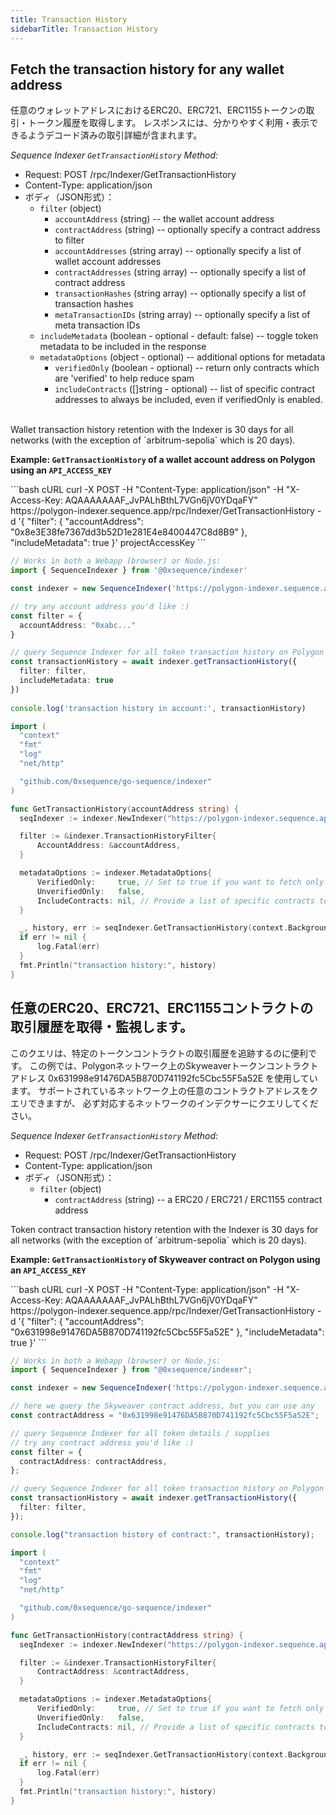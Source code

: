 ```yaml
---
title: Transaction History
sidebarTitle: Transaction History
---
```


## Fetch the transaction history for any wallet address
任意のウォレットアドレスにおけるERC20、ERC721、ERC1155トークンの取引・トークン履歴を取得します。
レスポンスには、分かりやすく利用・表示できるようデコード済みの取引詳細が含まれます。

_Sequence Indexer `GetTransactionHistory` Method:_
- Request: POST /rpc/Indexer/GetTransactionHistory
- Content-Type: application/json
- ボディ（JSON形式）：
  - `filter` (object)
    - `accountAddress` (string) -- the wallet account address
    - `contractAddress` (string) -- optionally specify a contract address to filter
    - `accountAddresses` (string array) -- optionally specify a list of wallet account addresses
    - `contractAddresses` (string array) -- optionally specify a list of contract address
    - `transactionHashes` (string array) -- optionally specify a list of transaction hashes
    - `metaTransactionIDs` (string array) -- optionally specify a list of meta transaction IDs
  - `includeMetadata` (boolean - optional - default: false) -- toggle token metadata to be included in the response
  - `metadataOptions` (object - optional) -- additional options for metadata
    - `verifiedOnly` (boolean - optional) -- return only contracts which are 'verified' to help reduce spam
    - `includeContracts` (\[]string - optional) -- list of specific contract addresses to always be included, even if verifiedOnly is enabled.

<br />

<Note>
  Wallet transaction history retention with the Indexer is 30 days for all networks (with the exception of `arbitrum-sepolia` which is 20 days).
</Note>

**Example: `GetTransactionHistory` of a wallet account address on Polygon using an `API_ACCESS_KEY`**

<CodeGroup>
  ```bash cURL
  curl -X POST -H "Content-Type: application/json" -H "X-Access-Key: AQAAAAAAAF_JvPALhBthL7VGn6jV0YDqaFY" https://polygon-indexer.sequence.app/rpc/Indexer/GetTransactionHistory -d '{ "filter": { "accountAddress": "0x8e3E38fe7367dd3b52D1e281E4e8400447C8d8B9" }, "includeMetadata": true }'
  projectAccessKey
  ```

  ```ts Typescript
  // Works in both a Webapp (browser) or Node.js:
  import { SequenceIndexer } from '@0xsequence/indexer'

  const indexer = new SequenceIndexer('https://polygon-indexer.sequence.app', 'AQAAAAAAAF_JvPALhBthL7VGn6jV0YDqaFY')

  // try any account address you'd like :)
  const filter = {
  	accountAddress: "0xabc..."
  }

  // query Sequence Indexer for all token transaction history on Polygon
  const transactionHistory = await indexer.getTransactionHistory({
  	filter: filter,
  	includeMetadata: true
  })
  	
  console.log('transaction history in account:', transactionHistory)
  ```

  ```go Go
  import (
  	"context"
  	"fmt"
  	"log"
  	"net/http"

  	"github.com/0xsequence/go-sequence/indexer"
  )

  func GetTransactionHistory(accountAddress string) {
  	seqIndexer := indexer.NewIndexer("https://polygon-indexer.sequence.app", "AQAAAAAAAF_JvPALhBthL7VGn6jV0YDqaFY")

  	filter := &indexer.TransactionHistoryFilter{
  		AccountAddress: &accountAddress,
  	}

  	metadataOptions := indexer.MetadataOptions{
  		VerifiedOnly:     true, // Set to true if you want to fetch only verified contracts
  		UnverifiedOnly:   false,
  		IncludeContracts: nil, // Provide a list of specific contracts to include, if any
  	}

  	_, history, err := seqIndexer.GetTransactionHistory(context.Background(), filter, nil, nil, &metadataOptions)
  	if err != nil {
  		log.Fatal(err)
  	}
  	fmt.Println("transaction history:", history)
  }
  ```
</CodeGroup>

## 任意のERC20、ERC721、ERC1155コントラクトの取引履歴を取得・監視します。
このクエリは、特定のトークンコントラクトの取引履歴を追跡するのに便利です。
この例では、Polygonネットワーク上のSkyweaverトークンコントラクトアドレス 0x631998e91476DA5B870D741192fc5Cbc55F5a52E を使用しています。
サポートされているネットワーク上の任意のコントラクトアドレスをクエリできますが、
必ず対応するネットワークのインデクサーにクエリしてください。

_Sequence Indexer `GetTransactionHistory` Method:_
- Request: POST /rpc/Indexer/GetTransactionHistory
- Content-Type: application/json
- ボディ（JSON形式）：
  - `filter` (object)
    - `contractAddress` (string) -- a ERC20 / ERC721 / ERC1155 contract address

<Note>
  Token contract transaction history retention with the Indexer is 30 days for all networks (with the exception of `arbitrum-sepolia` which is 20 days).
</Note>

**Example: `GetTransactionHistory` of Skyweaver contract on Polygon using an `API_ACCESS_KEY`**

<CodeGroup>
  ```bash cURL
  curl -X POST -H "Content-Type: application/json" -H "X-Access-Key: AQAAAAAAAF_JvPALhBthL7VGn6jV0YDqaFY" https://polygon-indexer.sequence.app/rpc/Indexer/GetTransactionHistory -d '{ "filter": { "accountAddress": "0x631998e91476DA5B870D741192fc5Cbc55F5a52E" }, "includeMetadata": true }'
  ```

  ```typescript Typescript
  // Works in both a Webapp (browser) or Node.js:
  import { SequenceIndexer } from "@0xsequence/indexer";

  const indexer = new SequenceIndexer('https://polygon-indexer.sequence.app', 'AQAAAAAAAF_JvPALhBthL7VGn6jV0YDqaFY')

  // here we query the Skyweaver contract address, but you can use any
  const contractAddress = "0x631998e91476DA5B870D741192fc5Cbc55F5a52E";

  // query Sequence Indexer for all token details / supplies
  // try any contract address you'd like :)
  const filter = {
    contractAddress: contractAddress,
  };

  // query Sequence Indexer for all token transaction history on Polygon
  const transactionHistory = await indexer.getTransactionHistory({
    filter: filter,
  });

  console.log("transaction history of contract:", transactionHistory);
  ```

  ```go Go
  import (
  	"context"
  	"fmt"
  	"log"
  	"net/http"

  	"github.com/0xsequence/go-sequence/indexer"
  )

  func GetTransactionHistory(contractAddress string) {
  	seqIndexer := indexer.NewIndexer("https://polygon-indexer.sequence.app", "AQAAAAAAAF_JvPALhBthL7VGn6jV0YDqaFY")

  	filter := &indexer.TransactionHistoryFilter{
  		ContractAddress: &contractAddress,
  	}

  	metadataOptions := indexer.MetadataOptions{
  		VerifiedOnly:     true, // Set to true if you want to fetch only verified contracts
  		UnverifiedOnly:   false,
  		IncludeContracts: nil, // Provide a list of specific contracts to include, if any
  	}

  	_, history, err := seqIndexer.GetTransactionHistory(context.Background(), filter, nil, nil, &metadataOptions)
  	if err != nil {
  		log.Fatal(err)
  	}
  	fmt.Println("transaction history:", history)
  }
  ```
</CodeGroup>